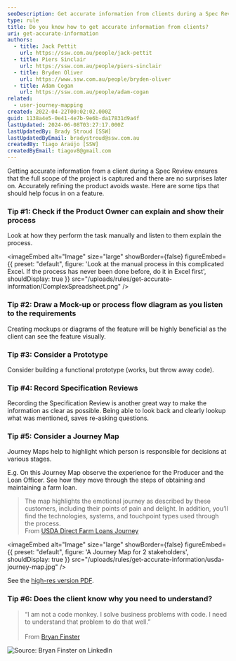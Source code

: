 ```yaml
---
seoDescription: Get accurate information from clients during a Spec Review by understanding their process, creating mockups or diagrams, considering prototypes, recording reviews, and using Journey Maps to highlight key decisions.
type: rule
title: Do you know how to get accurate information from clients?
uri: get-accurate-information
authors:
  - title: Jack Pettit
    url: https://ssw.com.au/people/jack-pettit
  - title: Piers Sinclair
    url: https://ssw.com.au/people/piers-sinclair
  - title: Bryden Oliver
    url: https://www.ssw.com.au/people/bryden-oliver
  - title: Adam Cogan
    url: https://ssw.com.au/people/adam-cogan
related:
  - user-journey-mapping
created: 2022-04-22T00:02:02.000Z
guid: 1138a4e5-0e41-4e7b-9e6b-da17831d9a4f
lastUpdated: 2024-06-08T03:27:17.000Z
lastUpdatedBy: Brady Stroud [SSW]
lastUpdatedByEmail: bradystroud@ssw.com.au
createdBy: Tiago Araújo [SSW]
createdByEmail: tiagov8@gmail.com
---
```


Getting accurate information from a client during a Spec Review ensures that the full scope of the project is captured and there are no surprises later on. Accurately refining the product avoids waste.
Here are some tips that should help focus in on a feature.

### Tip #1: Check if the Product Owner can explain and show their process

Look at how they perform the task manually and listen to them explain the process.


<imageEmbed
  alt="Image"
  size="large"
  showBorder={false}
  figureEmbed={{
    preset: "default",
    figure: 'Look at the manual process in this complicated Excel. If the process has never been done before, do it in Excel first',
    shouldDisplay: true
  }}
  src="/uploads/rules/get-accurate-information/ComplexSpreadsheet.png"
/>

### Tip #2: Draw a Mock-up or process flow diagram as you listen to the requirements

Creating mockups or diagrams of the feature will be highly beneficial as the client can see the feature visually.

### Tip #3: Consider a Prototype

Consider building a functional prototype (works, but throw away code).

### Tip #4: Record Specification Reviews

Recording the Specification Review is another great way to make the information as clear as possible. Being able to look back and clearly lookup what was mentioned, saves re-asking questions.

### Tip #5: Consider a Journey Map

Journey Maps help to highlight which person is responsible for decisions at various stages.

E.g. On this Journey Map observe the experience for the Producer and the Loan Officer. See how they move through the steps of obtaining and maintaining a farm loan.

> The map highlights the emotional journey as described by these customers, including their points of pain and delight. In addition, you’ll find the technologies, systems, and touchpoint types used through the process.\
>  From [USDA Direct Farm Loans Journey](https://coe.gsa.gov/coe/farm-loans/index.html#journeymap)


<imageEmbed
  alt="Image"
  size="large"
  showBorder={false}
  figureEmbed={{
    preset: "default",
    figure: 'A Journey Map for 2 stakeholders',
    shouldDisplay: true
  }}
  src="/uploads/rules/get-accurate-information/usda-journey-map.jpg"
/>

See the [high-res version PDF](Direct-Farm-Loans-Journey-Map.pdf).

### Tip #6: Does the client know why you need to understand?

> “I am not a code monkey. I solve business problems with code. I need to understand that problem to do that well.”\
> \
>  From [Bryan Finster](https://www.linkedin.com/posts/reneschulte_developer-softwareengineering-engineering-activity-6922838921693294592-pNRg/)

![Source: Bryan Finster on LinkedIn](1650533417256.jpeg)
